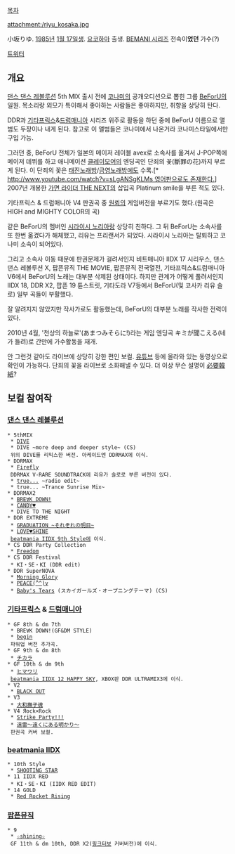[[목차]]

attachment:/riyu_kosaka.jpg

小坂りゆ. [[1985년]] [[1월 17일]]생. [[요코하마]] 출생. [[BEMANI 시리즈]] 전속이'''었던''' 가수(?)

[https://twitter.com/kosaka_riyu 트위터]

== 개요 ==

[[댄스 댄스 레볼루션]] 5th MIX 출시 전에 [[코나미]]의 공개오디션으로 뽑힌 그룹 [[BeForU]]의 일원. 목소리랑 외모가 특이해서 좋아하는 사람들은 좋아하지만, 취향을 상당히 탄다.

DDR과 [[기타프릭스]]&[[드럼매니아]] 시리즈 위주로 활동을 하던 중에 BeForU 이름으로 앨범도 두장이나 내게 된다. 참고로 이 앨범들은 코나미에서 나온거라 코나미스타일에서만 구입 가능.

그러던 중, BeForU 전체가 일본의 메이저 레이블 avex로 소속사를 옮겨서 J-POP쪽에 메이저 데뷔를 하고 애니메이션 [[클레이모어]]의 엔딩곡인 단죄의 꽃(斷罪の花)까지 부르게 된다. 이 단죄의 꽃은 [[태진노래방]]/[[금영노래방]]에도 수록.[* [[http://www.youtube.com/watch?v=sLgANSgKLMs 영어판으로도 존재한다.]]] 2007년 개봉한 [[가면 라이더 THE NEXT]]의 삽입곡 Platinum smile을 부른 적도 있다.

기타프릭스 & 드럼매니아 V4 판권곡 중 [[원뢰]]의 게임버전을 부르기도 했다.(원곡은 HIGH and MIGHTY COLOR의 곡) 

같은 BeForU의 멤버인 [[시라이시 노리아]]랑 상당히 친하다. 그 뒤 BeForU는 소속사를 또 한번 옮겼다가 해체했고, 리유는 프리랜서가 되었다. 시라이시 노리아는 탈퇴하고 코나미 소속이 되어있다.

그리고 소속사 이동 때문에 판권문제가 걸려서인지 비트매니아 IIDX 17 시리우스, 댄스 댄스 레볼루션 X, 팝픈뮤직 THE MOVIE, 팝픈뮤직 전국열전, 기타프릭스&드럼매니아 V6에서 BeForU의 노래는 대부분 삭제된 상태이다. 하지만 관계가 어떻게 풀려서인지 IIDX 18, DDR X2, 팝픈 19 튠스트릿, 기타도라 V7등에서 BeForU(및 코사카 리유 솔로) 일부 곡들이 부활했다.

잘 알려지지 않았지만 작사가로도 활동했는데, BeForU의 대부분 노래를 작사한 전력이 있다.

2010년 4월, '천상의 하늘로'(あまつみそらに!)라는 게임 엔딩곡 キミが聞こえる(네가 들려)로 간만에 가수활동을 재개.

안 그런것 같아도 라이브에 상당히 강한 편인 보컬. [[유튜브]] 등에 올라와 있는 동영상으로 확인이 가능하다. 단죄의 꽃을 라이브로 소화해낼 수 있다. 더 이상 무슨 설명이 [[必要韓紙]]?

== 보컬 참여작 ==

=== [[댄스 댄스 레볼루션]] ===

 * 5thMIX
  * [[DIVE]]
  * DIVE ~more deep and deeper style~ (CS)
  위의 DIVE를 리믹스한 버전. 아케이드엔 DDRMAX에 이식.
 * DDRMAX
  * [[Firefly]]
  DDRMAX V-RARE SOUNDTRACK에 리유가 솔로로 부른 버전이 있다.
  * [[true...]] ~radio edit~
  * true... ~Trance Sunrise Mix~
 * DDRMAX2
  * [[BRE∀K DOWN!]]
  * [[CANDY♥]]
  * DIVE TO THE NIGHT
 * DDR EXTREME
  * [[GRADUATION ~それぞれの明日~]]
  * [[LOVE♥SHINE]]
  [[beatmania IIDX 9th Style]]에 이식.
 * CS DDR Party Collection
  * [[Freedom]]
 * CS DDR Festival
  * KI・SE・KI (DDR edit)
 * DDR SuperNOVA
  * [[Morning Glory]]
  * [[PEACE(^^)v]]
  * [[Baby's Tears]] (スカイガールズ・オープニングテーマ) (CS)

=== [[기타프릭스]] & [[드럼매니아]] ===

 * GF 8th & dm 7th
  * BRE∀K DOWN!(GF&DM STYLE)
  * [[begin]]
  파워업 버전 추가곡.
 * GF 9th & dm 8th
  * [[チカラ]]
 * GF 10th & dm 9th
  * [[ヒマワリ]]
  [[beatmania IIDX 12 HAPPY SKY]], XBOX판 DDR ULTRAMIX3에 이식.
 * V2
  * [[BLACK OUT]]
 * V3
  * [[大和撫子魂]]
 * V4 Яock×Rock 
  * [[Strike Party!!!]]
  * [[원뢰|遠雷～遠くにある明かり～]]
  판권곡 커버 보컬.

=== [[beatmania IIDX]] ===

 * 10th Style
  * [[SHOOTING STAR]]
 * 11 IIDX RED
  * KI・SE・KI (IIDX RED EDIT)
 * 14 GOLD
  * [[Red Rocket Rising]]

=== [[팝픈뮤직]] ===

 * 9
  * [[☆shining☆]]
  GF 11th & dm 10th, DDR X2([[핑크터보]] 커버버전)에 이식.
